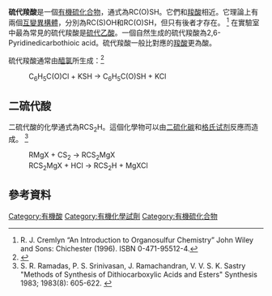 '''硫代羧酸'''是一個[[有機硫化學|有機硫化合物]]，通式為RC(O)SH。它們和[[羧酸|羧酸]]相近。它理論上有兩個[[互變異構體|互變異構體]]，分別為RC(S)OH和RC(O)SH，但只有後者才存在。
<ref>R. J. Cremlyn “An Introduction to Organosulfur Chemistry” John Wiley and Sons: Chichester (1996).  ISBN 0-471-95512-4.</ref>
在實驗室中最為常見的硫代羧酸是[[硫代乙酸|硫代乙酸]]。一個自然生成的硫代羧酸為2,6-Pyridinedicarbothioic acid。硫代羧酸一般比對應的[[羧酸|羧酸]]更為酸。

硫代羧酸通常由[[醯氯|醯氯]]所生成：<ref>{{OrgSynth | author = Paul Noble, Jr., D. S. Tarbell | title = Thiobenzoic Acid | collvol = 4 | collvolpages = 924 | year = 1963 | prep = cv4p0924}}</ref>
:C<sub>6</sub>H<sub>5</sub>C(O)Cl  +  KSH   →   C<sub>6</sub>H<sub>5</sub>C(O)SH  +  KCl

== 二硫代酸 ==
二硫代酸的化學通式為RCS<sub>2</sub>H。這個化學物可以由[[二硫化碳|二硫化碳]]和[[格氏试剂|格氏试剂]]反應而造成。
<ref>S. R. Ramadas, P. S. Srinivasan, J. Ramachandran, V. V. S. K. Sastry "Methods of Synthesis of Dithiocarboxylic Acids and Esters" Synthesis 1983; 1983(8): 605-622. {{DOI|10.1055/s-1983-30446}}</ref>
:RMgX  +  CS<sub>2</sub>  →  RCS<sub>2</sub>MgX
:RCS<sub>2</sub>MgX  +  HCl  →  RCS<sub>2</sub>H  +  MgXCl

== 參考資料 ==
<references/>

{{官能团}}

[[Category:有機酸|Category:有機酸]]
[[Category:有機化學試劑|Category:有機化學試劑]]
[[Category:有機硫化合物|Category:有機硫化合物]]